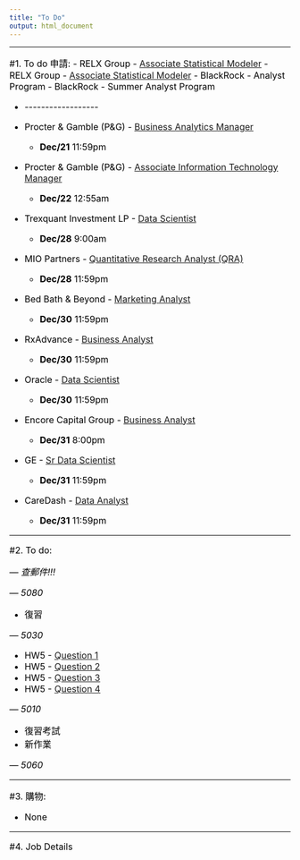 ```yaml
---
title: "To Do"
output: html_document
---
```


<style>
h1 {font-size: 28px; color: black; font-weight: bold; text-align: left;}
h1.title {color: black; text-align: center;}
hr {height: 1px; background-color: black;}
p {font-size: 16px; color: black;}
ol {font-size: 16px; color: black;}
ul {font-size: 16px; color: black;}
</style>

---

#1. To do 申請:
- RELX Group - [Associate Statistical Modeler](https://4re.referrals.selectminds.com/jobs/associate-statistical-modeler-18286)
- RELX Group - [Associate Statistical Modeler](https://4re.referrals.selectminds.com/jobs/associate-statistical-modeler-18070)
- BlackRock - Analyst Program
- BlackRock - Summer Analyst Program

- \-\-\-\-\-\-\-\-\-\-\-\-\-\-\-\-\-\-

- Procter & Gamble (P&G) - [Business Analytics Manager](https://cornell.joinhandshake.com/jobs/1885063)
    - **Dec/21** 11:59pm
- Procter & Gamble (P&G) - [Associate Information Technology Manager](https://cornell.joinhandshake.com/jobs/1547833)
    - **Dec/22** 12:55am
- Trexquant Investment LP - [Data Scientist](https://cornell.joinhandshake.com/jobs/2029239)
    - **Dec/28** 9:00am
- MIO Partners - [Quantitative Research Analyst (QRA)](https://cornell.joinhandshake.com/jobs/1957352)
    - **Dec/28** 11:59pm
- Bed Bath & Beyond - [Marketing Analyst](https://cornell.joinhandshake.com/jobs/1889897)
    - **Dec/30** 11:59pm
- RxAdvance - [Business Analyst](https://cornell.joinhandshake.com/jobs/1985303)
    - **Dec/30** 11:59pm
- Oracle - [Data Scientist](https://cornell.joinhandshake.com/jobs/1938167)
    - **Dec/30** 11:59pm
- Encore Capital Group - [Business Analyst](https://cornell.joinhandshake.com/jobs/588684)
    - **Dec/31** 8:00pm
- GE - [Sr Data Scientist](https://cornell.joinhandshake.com/jobs/1816913)
    - **Dec/31** 11:59pm
- CareDash - [Data Analyst](https://cornell.joinhandshake.com/jobs/2004621)
    - **Dec/31** 11:59pm







---

#2. To do:

*--- 查郵件!!!*

*--- 5080*

- 復習

*--- 5030*

- HW5 - [Question 1](CU/5030/HW5-Q1.html)
- HW5 - [Question 2](CU/5030/HW5-Q2.html)
- HW5 - [Question 3](CU/5030/HW5-Q3.html)
- HW5 - [Question 4](CU/5030/HW5-Q4.html)

*--- 5010*

- 復習考試
- 新作業

*--- 5060*

---

#3. 購物:

- None

---

#4. Job Details
